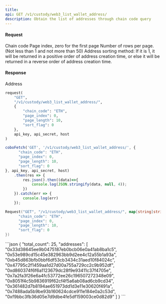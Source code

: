 ```yaml
---
title: 
api: GET /v1/custody/web3_list_wallet_address/ 
description: Obtain the list of addresses through chain code query 
---
```

#### Request 

<ParamField body="chain_code" type="String" required>Chain code</ParamField> 
<ParamField body="page_index" type="Int" required>Page index, zero for the first page</ParamField> 
<ParamField body="page_length" type="Int" required>Number of rows per page. (Not less than 1 and not more than 50)</ParamField> 
<ParamField body="sort_flag" type="Int" >Address sorting method: If it is 1, it will be returned in a positive order of address creation time, or else it will be returned in a reverse order of address creation time.</ParamField> 

#### Response 

<ResponseField name="addresses" type="String" >Address</ResponseField> 
<RequestExample>
```python Python
request(
    "GET",
    "/v1/custody/web3_list_wallet_address/",
    {
        "chain_code": "ETH",
        "page_index": 0,
        "page_length": 10,
        "sort_flag": 0
    },
    api_key, api_secret, host
)
```
```javascript Javascript
coboFetch('GET', '/v1/custody/web3_list_wallet_address/', {
      "chain_code": "ETH", 
      "page_index": 0, 
      "page_length": 10, 
      "sort_flag": 0
}, api_key, api_secret, host)
    .then(res => {
        res.json().then((data)=>{
            console.log(JSON.stringify(data, null, 4));
        })
    }).catch(err => {
        console.log(err)
    });
```
```go Go
Request("GET", "/v1/custody/web3_list_wallet_address/", map[string]string{
      "chain_code": "ETH", 
      "page_index": 0, 
      "page_length": 10, 
      "sort_flag": 0
})
```
</RequestExample>

<ResponseExample>
```json
{
  "total_count": 25,
  "addresses": [
    "0x33d38645ee9b0475187eb0bcb06e0a41ab8ba1c5",
    "0x53e989cd15c45e382963bb9d2ee4c12a55b1a93a",
    "0xb45d863bfb0bbf6df53cb3434c31aed10f84024c",
    "0x47795c2f1459aa1d27d00a755a729cc2c9b952df",
    "0xd860374f6f6a1123679dc28f9e93411c37f4705e",
    "0x7a2fa3f26e6a4fc53772ee26c196507272348e09",
    "0x8051f4c5b9836919f62cf4f5a6ab08ad6cb9cd34",
    "0x361482d7b8194ae651973dd1d3e11e30620f491a",
    "0x7488ada5b9be93b160624cdce911e184e0a2c53d",
    "0xf9bbc3fb36d05e7d9dbe4fe5df159003ce0d82d9"
  ]
}
```
</ResponseExample>
